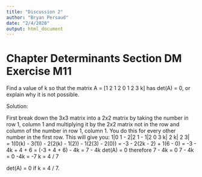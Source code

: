 ---
title: "Discussion 2"
author: "Bryan Persaud"
date: "2/4/2020"
output: html_document
---


# Chapter Determinants Section DM Exercise M11

Find a value of k so that the matrix A = [1 2 1
                                          2 0 1
                                          2 3 k] has det(A) = 0, or explain why it is not possible.
                                          
Solution:

First break down the 3x3 matrix into a 2x2 matrix by taking the number in row 1, column 1 and multiplying it by the 2x2 matrix not in the row and column of the number in row 1, column 1. You do this for every other number in the first row. This will give you:
1|0 1  - 2|2 1 - 1|2 0 
  3 k|     2 k|    2 3|                                                 
= 1(0(k) - 3(1)) - 2(2(k) - 1(2)) - 1(2(3) - 2(0)) = -3 - 2(2k - 2) + 1(6 - 0)
= -3 - 4k + 4 + 6 = (-3 + 4 + 6) - 4k = 7 - 4k
det(A) = 0 therefore 7 - 4k = 0
7 - 4k = 0
-4k = -7
k = 4 / 7

det(A) = 0 if k = 4 / 7.